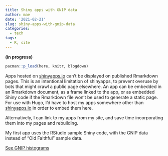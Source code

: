 ```yaml
---
title: Shiny apps with GNIP data
author: mae
date: '2021-02-21'
slug: shiny-apps-with-gnip-data
categories:
  - tech
tags:
  - R, site
---
```


**(in progress)**

```r
pacman::p_load(here, knitr, blogdown)
```

Apps hosted on [shinyapps.io](shinyapps.io) can't be displayed on published Rmarkdown pages. This is an intentional limitation of shinyapps, to prevent overuse by bots that might crawl a public page elsewhere. An app can be embedded in an Rmarkdown document, as a frame linked to the app, or as embedded Shiny code if the Rmarkdown file won't be used to generate a static page. For use with Hugo, I'd have to host my apps somewhere other than [shinyapps.io](shinyapps.io) in order to embed them here. 

Alternatively, I can link to my apps from my site, and save time incorporating them into my pages and rebuilding. 

My first app uses the RStudio sample Shiny code, with the GNIP data instead of "Old Faithful" sample data.

[See GNIP histograms](https://saslaw.shinyapps.io/GNIP-daily-0/)

